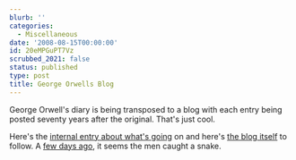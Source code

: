 ```yaml
---
blurb: ''
categories:
  - Miscellaneous
date: '2008-08-15T00:00:00'
id: 20eMPGuPT7Vz
scrubbed_2021: false
status: published
type: post
title: George Orwells Blog
---
```


George Orwell's diary is being transposed to a blog with each entry
being posted seventy years after the original. That's just cool.

Here's the
[internal entry about what's going](http://orwelldiaries.wordpress.com/1938/07/23/orwelldiaries/)
on and here's
[the blog itself](http://orwelldiaries.wordpress.com/) to follow. A
[few days ago](http://orwelldiaries.wordpress.com/1938/08/11/august-11/),
it seems the men caught a snake.
